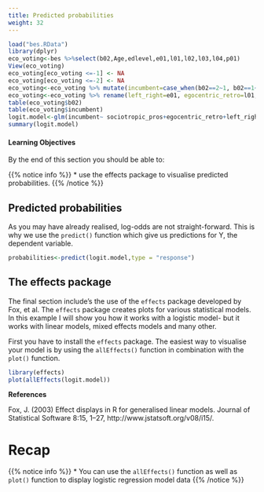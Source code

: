 ```yaml
---
title: Predicted probabilities
weight: 32
---
```

```r
load("bes.RData")
library(dplyr)
eco_voting<-bes %>%select(b02,Age,edlevel,e01,l01,l02,l03,l04,p01)
View(eco_voting)
eco_voting[eco_voting <=-1] <- NA
eco_voting[eco_voting <=-2] <- NA
eco_voting<-eco_voting %>% mutate(incumbent=case_when(b02==2~1, b02==1~0, b02>=3~0)) 
eco_voting<-eco_voting %>% rename(left_right=e01, egocentric_retro=l01,egocentric_pros=l02,sociotropic_pros=l03,sociotropic_retro=l04,brexit=p01)
table(eco_voting$b02)
table(eco_voting$incumbent)
logit.model<-glm(incumbent~ sociotropic_pros+egocentric_retro+left_right, data=eco_voting,family = binomial(link = "logit"))
summary(logit.model)
```

#### Learning Objectives

By the end of this section you should be able to:

{{% notice info %}}
* use the effects package to visualise predicted probabilities.
{{% /notice %}}

## Predicted probabilities

As you may have already realised, log-odds are not straight-forward. This is why we use the `predict()` function which give us predictions for Y, the dependent variable. 

```r
probabilities<-predict(logit.model,type = "response")
```


## The effects package

The final section include's the use of the `effects` package developed by Fox, et al. The `effects` package creates plots for various statistical models. In this example I will show you how it works with a logistic model- but it works with linear models, mixed effects models and many other.  

First you have to install the `effects` package. The easiest way to visualise your model is by using the `allEffects()` function in combination with the `plot()` function. 

```r
library(effects)
plot(allEffects(logit.model))
```

**References**

Fox, J. (2003) Effect displays in R for generalised linear models. Journal of Statistical Software 8:15, 1–27, http://www.jstatsoft.org/v08/i15/.

# Recap

{{% notice info %}}
* You can use the `allEffects()` function as well as `plot()` function to display logistic regression model data
{{% /notice %}}
